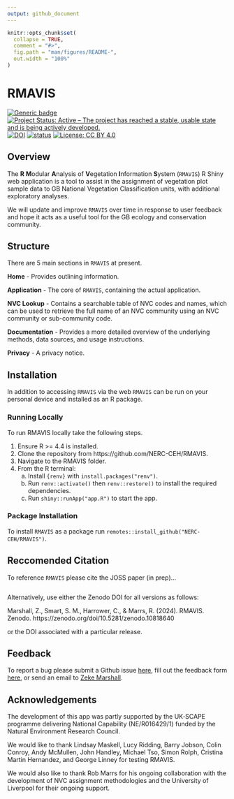 ```yaml
---
output: github_document
---
```


```r
knitr::opts_chunk$set(
  collapse = TRUE,
  comment = "#>",
  fig.path = "man/figures/README-",
  out.width = "100%"
)
```

# RMAVIS

<!-- badges: start -->
[![Generic badge](https://img.shields.io/badge/Version-0.9998-green.svg)]()
[![Project Status: Active – The project has reached a stable, usable state and is being actively developed.](https://www.repostatus.org/badges/latest/active.svg)](https://www.repostatus.org/#active)
[![DOI](https://zenodo.org/badge/722095560.svg)](https://zenodo.org/badge/latestdoi/722095560)
[![status](https://joss.theoj.org/papers/460c6f934a108fcf5a16d0f2ab77492e/status.svg)](https://joss.theoj.org/papers/460c6f934a108fcf5a16d0f2ab77492e)
[![License: CC BY 4.0](https://img.shields.io/badge/License-LGPL 3.0-lightgrey.svg)](https://opensource.org/license/lgpl-3-0)
<!-- badges: end -->
          
## Overview

The **R** **M**odular **A**nalysis of **V**egetation **I**nformation **S**ystem 
(`RMAVIS`) R Shiny web application is a tool to assist in the assignment of 
vegetation plot sample data to GB National Vegetation Classification units,
with additional exploratory analyses.

We will update and improve `RMAVIS` over time in response to user feedback and hope it acts as a useful
tool for the GB ecology and conservation community.

## Structure

There are 5 main sections in `RMAVIS` at present.

**Home** - Provides outlining information.

**Application** - The core of `RMAVIS`, containing the actual application.

**NVC Lookup** - Contains a searchable table of NVC codes and names, which can be used to retrieve the full name of an NVC community using an NVC community or sub-community code.

**Documentation** - Provides a more detailed overview of the underlying methods, data sources, and usage instructions.

**Privacy** - A privacy notice.

## Installation

In addition to accessing `RMAVIS` via the web `RMAVIS` can be run on your personal device and installed as an R package.

### Running Locally

To run RMAVIS locally take the following steps.

1.  Ensure R >= 4.4 is installed.
2.  Clone the repository from https://github.com/NERC-CEH/RMAVIS.
3.  Navigate to the RMAVIS folder.
4.  From the R terminal:
    a.    Install `{renv}` with `install.packages("renv")`.
    b.    Run `renv::activate()` then `renv::restore()` to install the required dependencies.
    d.    Run `shiny::runApp("app.R")` to start the app.

### Package Installation

To install `RMAVIS` as a package run `remotes::install_github("NERC-CEH/RMAVIS")`.

## Reccomended Citation

To reference `RMAVIS` please cite the JOSS paper (in prep)...

```

```

Alternatively, use either the Zenodo DOI for all versions as follows:

Marshall, Z., Smart, S. M., Harrower, C., & Marrs, R. (2024). RMAVIS. Zenodo. 
https://zenodo.org/doi/10.5281/zenodo.10818640

or the DOI associated with a particular release.

## Feedback

To report a bug please submit a Github issue [here](https://github.com/NERC-CEH/RMAVIS/issues), 
fill out the feedback form [here](https://forms.office.com/e/ByLgRPjT8J), 
or send an email to [Zeke Marshall](mailto:zekmar@ceh.ac.uk?subject=RMAVIS).

## Acknowledgements
The development of this app was partly supported by the UK‐SCAPE 
programme delivering National Capability (NE/R016429/1) funded by the 
Natural Environment Research Council.

We would like to thank Lindsay Maskell, Lucy Ridding, Barry Jobson, 
Colin Conroy, Andy McMullen, John Handley, Michael Tso, Simon Rolph, 
Cristina Martin Hernandez, and George Linney for testing RMAVIS.

We would also like to thank Rob Marrs for his ongoing collaboration 
with the development of NVC assignment methodologies and the 
University of Liverpool for their ongoing support.

